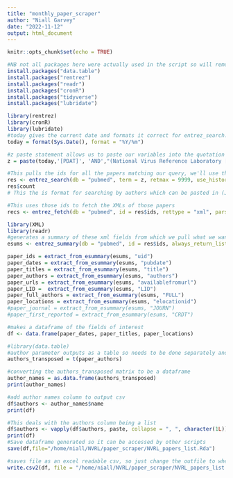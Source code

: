 ```yaml
---
title: "monthly_paper_scraper"
author: "Niall Garvey"
date: "2022-11-12"
output: html_document
---
```


```r
knitr::opts_chunk$set(echo = TRUE)
```


```r
#NB not all packages here were actually used in the script so will remove ones not used, just like to keep them here incase we need to use them going forward
install.packages("data.table")
install.packages("rentrez")
install.packages("readr")
install.packages("cronR")
install.packages("tidyverse")
install.packages("lubridate")
```

```r
library(rentrez)
library(cronR)
library(lubridate)
#today gives the current date and formats it correct for entrez_search.
today = format(Sys.Date(), format = "%Y/%m")

#z paste statement allows us to paste our variables into the quotation marks needed for the term parameter in entrez_search.
z = paste(today,'[PDAT]', 'AND',"(National Virus Reference Laboratory [AFFL])")

#This pulls the ids for all the papers matching our query, we'll use these ids further down to pull info for our database.
res <- entrez_search(db = "pubmed", term = z, retmax = 9999, use_history = TRUE)
res$count
# This the is format for searching by authors which can be pasted in (Jeff Connell[ATTL] AND Jaythoon Hassan[ATTL])
```

```r
#This uses those ids to fetch the XMLs of those papers
recs <- entrez_fetch(db = "pubmed", id = res$ids, rettype = "xml", parsed = TRUE)

library(XML)
library(readr)
#generates a summary of these xml fields from which we pull what we want 
esums <- entrez_summary(db = "pubmed", id = res$ids, always_return_list = T)

paper_ids = extract_from_esummary(esums, "uid")
paper_dates = extract_from_esummary(esums, "pubdate")
paper_titles = extract_from_esummary(esums, "title")
paper_authors = extract_from_esummary(esums, "authors")
paper_urls = extract_from_esummary(esums, "availablefromurl")
paper_LID =  extract_from_esummary(esums, "LID")
paper_full_authors = extract_from_esummary(esums, "FULL")
paper_locations = extract_from_esummary(esums, "elocationid")
#paper_journal = extract_from_esummary(esums, "JOURN") 
#paper_first_reported = extract_from_esummary(esums, "CRDT")

#makes a dataframe of the fields of interest 
df <- data.frame(paper_dates, paper_titles, paper_locations)
```

```r
#library(data.table)
#author parameter outputs as a table so needs to be done separately and parsed back into the main output csv.
authors_transposed = t(paper_authors)

#converting the authors_transposed matrix to be a dataframe 
author_names = as.data.frame(authors_transposed)
print(author_names)

#add author names column to output csv
df$authors <- author_names$name
print(df)

#This deals with the authors column being a list 
df$authors <- vapply(df$authors, paste, collapse = ", ", character(1L))
print(df)
#Save dataframe generated so it can be accessed by other scripts
save(df,file="/home/niall/NVRL/paper_scraper/NVRL_papers_list.Rda")

#saves file as an excel readable csv, so just change the outfile to wherever you want it to be
write.csv2(df, file = "/home/niall/NVRL/paper_scraper/NVRL_papers_list.csv")
```









